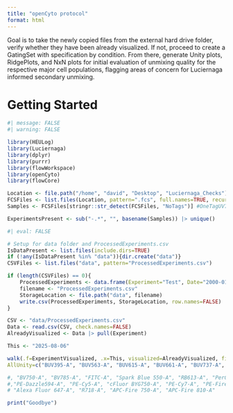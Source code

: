 ```yaml
---
title: "openCyto protocol"
format: html
---
```


Goal is to take the newly copied files from the external hard drive folder, verify whether they have been already visualized. If not, proceed to create a GatingSet with specification by condition. From there, generate Unity plots, RidgePlots, and NxN plots for initial evaluation of unmixing quality for the respective major cell populations, flagging areas of concern for Luciernaga informed secondary unmixing. 

# Getting Started
```r
#| message: FALSE
#| warning: FALSE

library(HEULog)
library(Luciernaga)
library(dplyr)
library(purrr)
library(flowWorkspace)
library(openCyto)
library(flowCore)
```

```r
Location <- file.path("/home", "david", "Desktop", "Luciernaga_Checks")
FCSFiles <- list.files(Location, pattern=".fcs", full.names=TRUE, recursive=FALSE)
Samples <- FCSFiles[stringr::str_detect(FCSFiles, "NoTags")] #OneTagUV7 #OneTagV7 #TwoTag
```

```r
ExperimentsPresent <- sub("-.*", "", basename(Samples)) |> unique()
```

```r
#| eval: FALSE

# Setup for data folder and ProcessedExperiments.csv
IsDataPresent <- list.files(include.dirs=TRUE)
if (!any(IsDataPresent %in% "data")){dir.create("data")}
CSVFiles <- list.files("data", pattern="ProcessedExperiments.csv")

if (length(CSVFiles) == 0){
    ProcessedExperiments <- data.frame(Experiment="Test", Date="2000-01-01")
    filename <- "ProcessedExperiments.csv"
    StorageLocation <- file.path("data", filename)
    write.csv(ProcessedExperiments, StorageLocation, row.names=FALSE)
}
```

```r
CSV <- "data/ProcessedExperiments.csv"
Data <- read.csv(CSV, check.names=FALSE)
AlreadyVisualized <- Data |> pull(Experiment)

This <- "2025-08-06"

walk(.f=ExperimentVisualized, .x=This, visualized=AlreadyVisualized, files=Samples, conditions=c("Exp6"), template="GatesUnmixed.csv", UnityY="BV570-A", UnityX="BV650-A", GatePlots=FALSE, RidgePlots=FALSE, UnityPlots=TRUE, OneByNPlots=FALSE, Docker=FALSE, Override=TRUE, nameOverride=TRUE, marginsubset="nonDebris", mainsubset="monocytes",
AllUnity=c("BUV395-A", "BUV563-A", "BUV615-A", "BUV661-A", "BUV737-A", "BUV805-A", "BV570-A", "BV605-A", "BV650-A", "BV711-A"), bins=170)

#, "BV750-A", "BV785-A", "FITC-A", "Spark Blue 550-A", "RB613-A", "PerCP-Cy5.5-A", "PE-A"
#,"PE-Dazzle594-A", "PE-Cy5-A", "cFluor BYG750-A", "PE-Cy7-A", "PE-Fire810-A",
# "Alexa Fluor 647-A", "R718-A", "APC-Fire 750-A", "APC-Fire 810-A"
```

```r
print("Goodbye")
```
